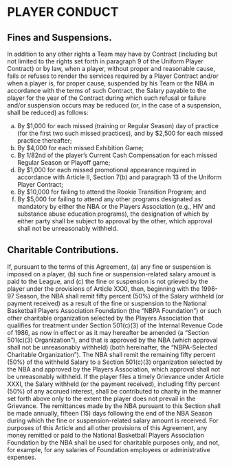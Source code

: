 # PLAYER CONDUCT

## Fines and Suspensions.

In addition to any other rights a Team may have by Contract (including but not limited to the rights set forth in paragraph 9 of the Uniform Player Contract) or by law, when a player, without proper and reasonable cause, fails or refuses to render the services required by a Player Contract and/or when a player is, for proper cause, suspended by his Team or the NBA in accordance with the terms of such Contract, the Salary payable to the player for the year of the Contract during which such refusal or failure and/or suspension occurs may be reduced (or, in the case of a suspension, shall be reduced) as follows:

(a) By \$1,000 for each missed (training or Regular Season) day of practice (for the first two such missed practices), and by \$2,500 for each missed practice thereafter;
(b) By \$4,000 for each missed Exhibition Game;
(c) By 1/82nd of the player's Current Cash Compensation for each missed Regular Season or Playoff game;
(d) By \$1,000 for each missed promotional appearance required in accordance with Article II, Section 7(b) and paragraph 13 of the Uniform Player Contract;
(e) By \$10,000 for failing to attend the Rookie Transition Program; and
(f) By \$5,000 for failing to attend any other programs designated as mandatory by either the NBA or the Players Association (e.g., HIV and substance abuse education programs), the designation of which by either party shall be subject to approval by the other, which approval shall not be unreasonably withheld.

## Charitable Contributions.

If, pursuant to the terms of this Agreement, (a) any fine or suspension is imposed on a player, (b) such fine or suspension-related salary amount is paid to the League, and (c) the fine or suspension is not grieved by the player under the provisions of Article XXXI, then, beginning with the 1996-97 Season, the NBA shall remit fifty percent (50\%) of the Salary withheld (or payment received) as a result of the fine or suspension to the National Basketball Players Association Foundation (the "NBPA Foundation") or such other charitable organization selected by the Players Association that qualifies for treatment under Section 501(c)(3) of the Internal Revenue Code of 1986, as now in effect or as it may hereafter be amended (a "Section 501(c)(3) Organization"), and that is approved by the NBA (which approval shall not be unreasonably withheld) (both hereinafter, the "NBPA-Selected Charitable Organization"). The NBA shall remit the remaining fifty percent (50\%) of the withheld Salary to a Section 501(c)(3) organization selected by the NBA and approved by the Players Association, which approval shall not be unreasonably withheld. If the player files a timely Grievance under Article XXXI, the Salary withheld (or the payment received), including fifty percent (50\%) of any accrued interest, shall be contributed to charity in the manner set forth above only to the extent the player does not prevail in the Grievance. The remittances made by the NBA pursuant to this Section shall be made annually, fifteen (15) days following the end of the NBA Season during which the fine or suspension-related salary amount is received. For purposes of this Article and all other provisions of this Agreement, any money remitted or paid to the National Basketball Players Association Foundation by the NBA shall be used for charitable purposes only, and not, for example, for any salaries of Foundation employees or administrative expenses.